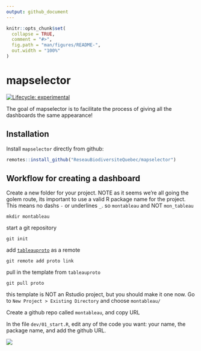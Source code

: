 ```yaml
---
output: github_document
---
```


<!-- README.md is generated from README.Rmd. Please edit that file -->

```r
knitr::opts_chunk$set(
  collapse = TRUE,
  comment = "#>",
  fig.path = "man/figures/README-",
  out.width = "100%"
)
```

# mapselector

<!-- badges: start -->
[![Lifecycle: experimental](https://img.shields.io/badge/lifecycle-experimental-orange.svg)](https://www.tidyverse.org/lifecycle/#experimental)
<!-- badges: end -->

The goal of mapselector is to facilitate the process of giving all the dashboards the same appearance! 

## Installation

Install `mapselector` directly from github:

``` r
remotes::install_github("ReseauBiodiversiteQuebec/mapselector")
```

## Workflow for creating a dashboard

Create a new folder for your project. NOTE as it seems we're all going the golem route, its important to use a valid R package name for the project.
This means no dashs `-` or underlines `_`. 
so `montableau` and NOT `mon_tableau`

```
mkdir montableau
```

start a git repository

```
git init
```

add [`tableauproto`](https://github.com/ReseauBiodiversiteQuebec/tableauproto) as a remote


```
git remote add proto link
```

pull in the template from `tableauproto`


```
git pull proto
```

this template is NOT an Rstudio project, but you should make it one now.
Go to `New Project > Existing Directory` and choose `montableau/`

Create a github repo called `montableau`, and copy URL

In the file `dev/01_start.R`, edit any of the code you want: your name, the package name, and add the github URL.

![](https://imgur.com/a/ZttnoNG)

<blockquote class="imgur-embed-pub" lang="en" data-id="a/ZttnoNG" data-context="false" ><a href="//imgur.com/a/ZttnoNG"></a></blockquote><script async src="//s.imgur.com/min/embed.js" charset="utf-8"></script>